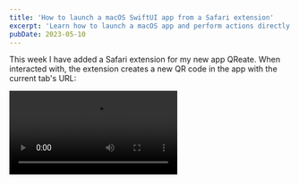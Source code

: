 ```yaml
---
title: 'How to launch a macOS SwiftUI app from a Safari extension'
excerpt: 'Learn how to launch a macOS app and perform actions directly from Safari using an extension.'
pubDate: 2023-05-10
---
```



This week I have added a Safari extension for my new app QReate. When interacted with, the extension creates a new QR code in the app with the current tab's URL:

<Video src="/assets/posts/how-to-launch-an-app-from-a-safari-extension/demo.mp4" />

In this article, I will explain how the extension **retrieves the current tab's URL**, **how it launches the app with the URL as a query parameter** and **how the app handles this event**.

## Creating a Safari extension

First, we can create a Safari extension for an existing macOS app in Xcode by going to File > New > Target and selecting 'Safari Extension' from the list of templates:

![Xcode template for a Safari extension](/assets/posts/how-to-launch-an-app-from-a-safari-extension/extension-template.webp)

### Setting things up

The template creates a new target in our project that gets us most of the way there but there are still a few things we need to change and remove to make it work for this specific use case:

- The extension does not show any UI to the user when interacted with. For this reason, we can remove the default `ViewController` and the associated storyboard.
- Additionally, we are not going to execute any Javascript code so we can remove the `script.js` file from the Resources folder. We need to keep the 'ToolbarItemIcon' file in that folder (and replace it with our custom icon) as it is used to display the extension's icon in the toolbar.
- We need to give the extension a meaningful description that will be displayed to the user in the extensions section on Safari's preferences screen. We can do this by editing the `NSHumanReadableDescription` field under `NSExtension` in the target's `Info.plist` file.
- The extension needs to be able to access the current tab's URL and it hence requires a special set of permissions. We need to change the `Level` field under `SFSafariWebsiteAccess` to `All` to be able to query information about the current tab, such as its URL or title.

### A note on debugging

There are two separate ways to debug a Safari app extension:

1. By launching the app target directly.
2. By launching the extension target and selecting Safari as its host application.

You must know that in both cases you will need to 'Allow Unsigned Extensions' in Safari's Develop menu:

![Allowing unsigned extensions for local debugging from Safari's Develop menu](/assets/posts/how-to-launch-an-app-from-a-safari-extension/allow-unsigned.webp)

Once you do this, you can enable the extension in Safari's preferences and start testing your code:

![Enabling extensions from Safari's preferences](/assets/posts/how-to-launch-an-app-from-a-safari-extension/enable-extension.webp)

### Launching the app

The Safari App Extension template we used earlier created a subclass of `SFSafariExtensionHandler`.

We can use this class to handle extension-related events. For example, we can get notified whenever the user clicks on the extension's toolbar item by overriding the `toolbarItemClicked(in:)` method in the subclass:

```swift:SafariExtensionHandler.swift
import SafariServices

class SafariExtensionHandler: SFSafariExtensionHandler {
    override func toolbarItemClicked(in window: SFSafariWindow) {
        window.getActiveTab { (tab) in
            tab?.getActivePage(completionHandler: { (page) in
                page?.getPropertiesWithCompletionHandler( { (properties) in
                    if let url = properties?.url {
                        NSWorkspace.shared.open(URL(string: "qreate:new?content=\(url.absoluteString)")!)
                    }
                })
            })
        }
    }
}
```

In the method above, the extension retrieves the current tab from the Safari window, followed by the current page in the tab and finally the URL of said page.

Once the URL is retrieved, the extension launches the app by opening a URL with a custom scheme (which we'll set up later on in the article) and feeding it the tab's URL as a query parameter named `content`.

### Turning extension off when no URL is available

The extension should only be enabled when the user is on a page with a valid URL.

We can disable the extension's toolbar item by overriding the `validateToolbarItem(in:validationHandler:)` method in the `SafariExtensionHandler` class and only returning `true` when the current page has a valid URL:

```swift:SafariExtensionHandler.swift
import SafariServices

class SafariExtensionHandler: SFSafariExtensionHandler {
     override func validateToolbarItem(in window: SFSafariWindow, validationHandler: @escaping ((Bool, String) -> Void)) {
         window.getActiveTab { (tab) in
             tab?.getActivePage(completionHandler: { (page) in
                 page?.getPropertiesWithCompletionHandler( { (properties) in
                     validationHandler(properties?.url != nil, "")
                 })
             })
         }
     }
}
```

## Handling the deep link in the app

Now that the extension can retrieve the current URL and open a deep link with a custom scheme ("qreate:"), we can make the app listen for deep links with that specific scheme and handle them in just two simple steps:

1. **Register** the custom scheme as a URL type in the app's target.
2. **Listen** for deep links from a `View`.

### Registering a URL type

The first step to handling a deep link in the app is to add a URL type to the macOS app's target in Xcode. We need to make sure that the URL scheme we define in the app's target matches the one we've used in the extension.

A new URL type can be registered by going to the target's 'Info' tab in Xcode and adding a new entry in the 'URL Types' section:

![Registering a URL type for a target in Xcode](/assets/posts/how-to-launch-an-app-from-a-safari-extension/url-type.webp)

Registering the URL type will cause the OS to open the app instead of a browser whenever a URL with the specified scheme is opened.

### Listening for deep links

If you're using SwiftUI's app lifecycle, handling a deep link is as simple as adding a `.onOpenURL` modifier to the View that should handle said deep link:

```swift:QRCodeList.swift
List(viewModel.qrCodes, id: \.id, selection: Binding<UUID?>(get: { viewModel.selectedQRCode }, set: viewModel.listItemTapped(_:))) { qrCode in
    // ...
}
.onOpenURL { url in
    let components = URLComponents(url: url, resolvingAgainstBaseURL: false)
    if let content = components?.queryItems?.first(where: { $0.name == "content" })?.value,
        let url = URL(string: content) {
        viewModel.handleDeepLink(url)
    }
}
```

The `onOpenURL` view modifier above retrieves the URL components from the deep link, finds the content query parameter and then calls a method in the view model with the retrieved URL which ultimately creates a new QR code.
